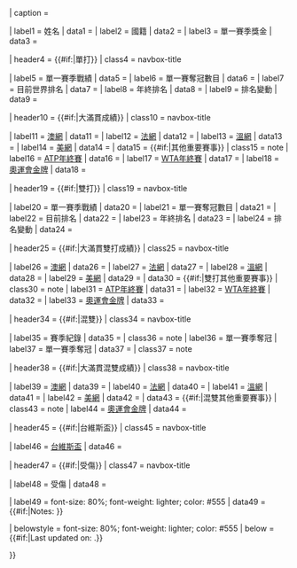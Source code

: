 {{Infobox
| bodyclass    = vcard
| title        = {{{name|<includeonly>{{PAGENAME}}</includeonly>}}}
| titleclass   = fn
| image        = {{#invoke:InfoboxImage|InfoboxImage|image={{{image|}}}|size={{{image_size|}}}|sizedefault=frameless|alt={{{alt|}}}}}
| caption      = {{{caption|}}}

| label1       = 姓名
| data1        = {{{fullname|}}}
| label2       = 國籍
| data2        = {{{country|}}}
| label3       = 單一賽季獎金
| data3        = {{{calendarprizemoney|}}}

| header4      = {{#if:{{{singlesrecord|}}}{{{singlestitles|}}}{{{currentsinglesranking|}}}{{{yearendsinglesranking|}}}{{{singlesrankingchange|}}}{{{AustralianOpenresult|}}}{{{FrenchOpenresult|}}}{{{Wimbledonresult|}}}{{{USOpenresult|}}}{{{Othertournaments|}}}{{{MastersCupresult|}}}{{{WTAChampionshipsresult|}}}{{{Olympicsresult|}}}|單打}}
| class4       = navbox-title

| label5       = 單一賽季戰績
| data5        = {{{singlesrecord|}}}
| label6       = 單一賽奪冠數目
| data6        = {{{singlestitles|}}}
| label7       = 目前世界排名
| data7        = {{{currentsinglesranking|}}}
| label8       = 年終排名
| data8        = {{{yearendsinglesranking|}}}
| label9      = 排名變動
| data9       = {{{singlesrankingchange|}}}

| header10      = {{#if:{{{AustralianOpenresult|}}}{{{FrenchOpenresult|}}}{{{Wimbledonresult|}}}{{{USOpenresult|}}}|大滿貫成績}}
| class10       = navbox-title

| label11       = [[澳網]]
| data11        = {{{AustralianOpenresult|}}}
| label12      = [[法網]]
| data12       = {{{FrenchOpenresult|}}}
| label13      = [[溫網]]
| data13       = {{{Wimbledonresult|}}}
| label14      = [[美網]]
| data14       = {{{USOpenresult|}}}
| data15       = {{#if:{{{Othertournaments|}}}|其他重要賽事}}
| class15      = note
| label16      = [[ATP巡迴賽總決賽|ATP年終賽]]
| data16       = {{{MastersCupresult|}}}
| label17      = [[WTA巡迴賽總決賽|WTA年終賽]]
| data17       = {{{WTAChampionshipsresult|}}}
| label18      = [[奧林匹克運動會網球比賽|奧運會金牌]]
| data18       = {{{Olympicsresult|}}}

| header19     = {{#if:{{{doublesrecord|}}}{{{doublestitles|}}}{{{currentdoublesranking|}}}{{{grandslamsdoublesresults|}}}{{{AustralianOpenDoublesresult|}}}{{{FrenchOpenDoublesresult|}}}{{{WimbledonDoublesresult|}}}{{{USOpenDoublesresult|}}}{{{OthertournamentsDoubles|}}}{{{MastersCupDoublesresult|}}}{{{WTAChampionshipsDoublesresult|}}}{{{OlympicsDoublesresult|}}}|雙打}}
| class19      = navbox-title

| label20      = 單一賽季戰績
| data20       = {{{doublesrecord|}}}
| label21      = 單一賽奪冠數目
| data21       = {{{doublestitles|}}}
| label22      = 目前排名
| data22       = {{{currentdoublesranking|}}}
| label23      = 年終排名
| data23       = {{{yearenddoublesranking|}}}
| label24      = 排名變動
| data24       = {{{doublesrankingchange|}}}

| header25     = {{#if:{{{AustralianOpenDoublesresult|}}}{{{FrenchOpenDoublesresult|}}}{{{WimbledonDoublesresult|}}}{{{USOpenDoublesresult|}}}|大滿貫雙打成績}}
| class25      = navbox-title

| label26      = [[澳網]]
| data26       = {{{AustralianOpenDoublesresult|}}}
| label27      = [[法網]]
| data27       = {{{FrenchOpenDoublesresult|}}}
| label28      = [[溫網]]
| data28       = {{{WimbledonDoublesresult|}}}
| label29      = [[美網]]
| data29       = {{{USOpenDoublesresult|}}}
| data30       = {{#if:{{{OthertournamentsDoubles|}}}|雙打其他重要賽事}}
| class30      = note
| label31      = [[ATP巡迴賽總決賽|ATP年終賽]]
| data31       = {{{MastersCupDoublesresult|}}}
| label32      = [[WTA巡迴賽總決賽|WTA年終賽]]
| data32       = {{{WTAChampionshipsDoublesresult|}}}
| label33      = [[奧林匹克運動會網球比賽|奧運會金牌]]
| data33       = {{{OlympicsDoublesresult|}}}

| header34     = {{#if:{{{mixedrecord|}}}{{{mixedtitles|}}}|混雙}}
| class34      = navbox-title

| label35      = 賽季紀錄
| data35       = {{{mixedrecord|}}}
| class36      = note
| label36      = 單一賽季奪冠
| label37      = 單一賽季奪冠
| data37       = {{{mixedtitles|}}}
| class37      = note

| header38     = {{#if:{{{AustralianOpenMixedresult|}}}{{{FrenchOpenMixedresult|}}}{{{WimbledonMixedresult|}}}{{{USOpenMixedresult|}}}|大滿貫混雙成績}}
| class38      = navbox-title

| label39      = [[澳網]]
| data39       = {{{AustralianOpenMixedresult|}}}
| label40      = [[法網]]
| data40       = {{{FrenchOpenMixedresult|}}}
| label41      = [[溫網]]
| data41       = {{{WimbledonMixedresult|}}}
| label42      = [[美網]]
| data42       = {{{USOpenMixedresult|}}} 
| data43       = {{#if:{{{OthertournamentsMixedDoubles|}}}|混雙其他重要賽事}}
| class43      = note
| label44      = [[奧林匹克運動會網球比賽|奧運會金牌]]
| data44       = {{{OlympicMixedDoublesresult|}}}

| header45     = {{#if:{{{Daviscup|}}}|台維斯盃}}
| class45      = navbox-title

| label46      = [[台維斯盃]]
| data46       = {{{Daviscupresult|}}}

| header47     = {{#if:{{{Injury|}}}|受傷}}
| class47      = navbox-title

| label48      = 受傷
| data48       = {{{Injury|}}}

| label49   = font-size: 80%; font-weight: lighter; color: #555
| data49        = {{#if:{{{notes|}}}|Notes: {{{notes}}}}}

| belowstyle   = font-size: 80%; font-weight: lighter; color: #555
| below        = {{#if:{{{updated|}}}|Last updated on: {{{updated}}}.}}

}}<noinclude>{{documentation}}<!-- add category and language links to the /doc page, not here --></noinclude>
